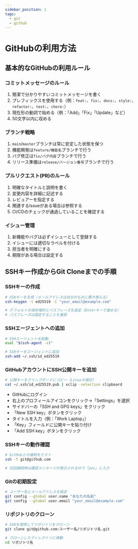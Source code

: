 ```yaml
---
sidebar_position: 1
tags:
  - git
  - github
---
```


# GitHubの利用方法

## 基本的なGitHubの利用ルール

### コミットメッセージのルール
1. 簡潔で分かりやすいコミットメッセージを書く
1. プレフィックスを使用する（例：`feat:`、`fix:`、`docs:`、`style:`、`refactor:`、`test:`、`chore:`）
1. 現在形の動詞で始める（例：「Add」「Fix」「Update」など）
1. 50文字以内に収める

### ブランチ戦略
1. `main`/`master`ブランチは常に安定した状態を保つ
1. 機能開発は`feature/機能名`ブランチで行う
1. バグ修正は`fix/バグ内容`ブランチで行う
1. リリース準備は`release/バージョン番号`ブランチで行う

### プルリクエスト(PR)のルール
1. 明確なタイトルと説明を書く
1. 変更内容を詳細に記述する
1. レビュアーを指定する
1. 関連するIssueがある場合は参照する
1. CI/CDのチェックが通過していることを確認する

### イシュー管理
1. 新機能やバグは必ずイシューとして登録する
1. イシューには適切なラベルを付ける
1. 担当者を明確にする
1. 期限がある場合は設定する

## SSHキー作成からGit Cloneまでの手順

### SSHキーの作成

```bash
# SSHキーを生成（メールアドレスは自分のものに置き換える）
ssh-keygen -t ed25519 -C "your_email@example.com"

# デフォルトの保存場所とパスフレーズを設定（Enterキーで進める）
# パスフレーズは設定することを推奨
```

### SSHエージェントへの追加

```bash
# SSHエージェントを起動
eval "$(ssh-agent -s)"

# SSHキーをエージェントに追加
ssh-add ~/.ssh/id_ed25519
```

### GitHubアカウントにSSH公開キーを追加

```bash
# 公開キーをクリップボードにコピー（Linuxの場合）
cat ~/.ssh/id_ed25519.pub | xclip -selection clipboard
```

- GitHubにログイン
- 右上のプロフィールアイコンをクリック→「Settings」を選択
- サイドバーの「SSH and GPG keys」をクリック
- 「New SSH key」ボタンをクリック
- タイトルを入力（例：「Work Laptop」）
- 「Key」フィールドに公開キーを貼り付け
- 「Add SSH key」ボタンをクリック

### SSHキーの動作確認

```bash
# GitHubとの接続をテスト
ssh -T git@github.com

# 初回接続時は確認メッセージが表示されるので「yes」と入力
```

### Gitの初期設定

```bash
# ユーザー名とメールアドレスを設定
git config --global user.name "あなたの名前"
git config --global user.email "your_email@example.com"
```

### リポジトリのクローン

```bash
# SSHを使用してリポジトリをクローン
git clone git@github.com:ユーザー名/リポジトリ名.git

# クローンしたディレクトリに移動
cd リポジトリ名
```
